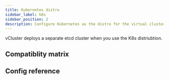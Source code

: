 ```yaml
---
title: Kubernetes distro
sidebar_label: k8s
sidebar_position: 2
description: Configure Kubernetes as the distro for the virtual cluster.
---
```



<DefaultDistroNote/>

vCluster deploys a separate etcd cluster when you use the K8s distriubtion.

## Compatiblity matrix

<K8sCompat/>

## Config reference

<DistroK8s/>